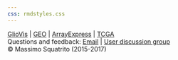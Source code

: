 ```yaml
---
css: rmdstyles.css
---
```


<div id="footer">
<a href="https://gliovis.shinyapps.io/GlioVis/">GlioVis</a> |
<a href="http://www.ncbi.nlm.nih.gov/geo/">GEO</a> |
<a href="https://www.ebi.ac.uk/arrayexpress/">ArrayExpress</a> |
<a href="http://cancergenome.nih.gov/">TCGA</a>
<br>
Questions and feedback: <a href="mailto:gliovis.app@gmail.com">Email</a> |
<a href="https://groups.google.com/d/forum/gliovis">User discussion group</a>
<br>
  &copy; Massimo Squatrito (2015-2017)
</div>